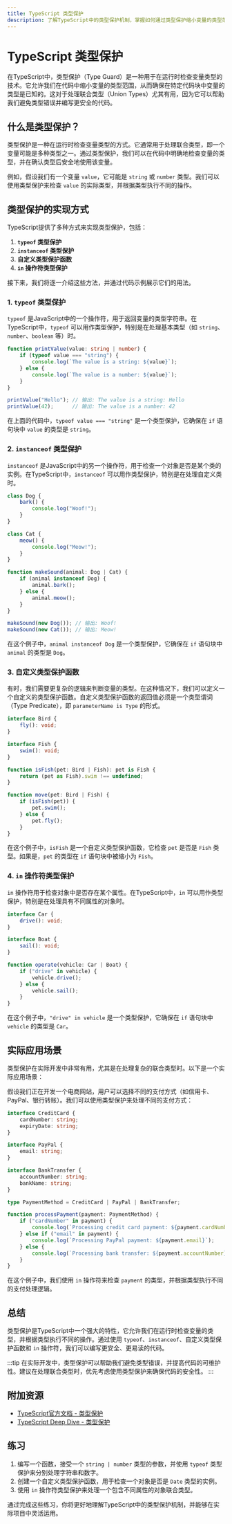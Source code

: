 ```yaml
---
title: TypeScript 类型保护
description: 了解TypeScript中的类型保护机制，掌握如何通过类型保护缩小变量的类型范围，提升代码的安全性和可读性。
---
```


# TypeScript 类型保护

在TypeScript中，类型保护（Type Guard）是一种用于在运行时检查变量类型的技术。它允许我们在代码中缩小变量的类型范围，从而确保在特定代码块中变量的类型是已知的。这对于处理联合类型（Union Types）尤其有用，因为它可以帮助我们避免类型错误并编写更安全的代码。

## 什么是类型保护？

类型保护是一种在运行时检查变量类型的方式。它通常用于处理联合类型，即一个变量可能是多种类型之一。通过类型保护，我们可以在代码中明确地检查变量的类型，并在确认类型后安全地使用该变量。

例如，假设我们有一个变量 `value`，它可能是 `string` 或 `number` 类型。我们可以使用类型保护来检查 `value` 的实际类型，并根据类型执行不同的操作。

## 类型保护的实现方式

TypeScript提供了多种方式来实现类型保护，包括：

1. **`typeof` 类型保护**
2. **`instanceof` 类型保护**
3. **自定义类型保护函数**
4. **`in` 操作符类型保护**

接下来，我们将逐一介绍这些方法，并通过代码示例展示它们的用法。

### 1. `typeof` 类型保护

`typeof` 是JavaScript中的一个操作符，用于返回变量的类型字符串。在TypeScript中，`typeof` 可以用作类型保护，特别是在处理基本类型（如 `string`、`number`、`boolean` 等）时。

```typescript
function printValue(value: string | number) {
    if (typeof value === "string") {
        console.log(`The value is a string: ${value}`);
    } else {
        console.log(`The value is a number: ${value}`);
    }
}

printValue("Hello"); // 输出: The value is a string: Hello
printValue(42);      // 输出: The value is a number: 42
```

在上面的代码中，`typeof value === "string"` 是一个类型保护，它确保在 `if` 语句块中 `value` 的类型是 `string`。

### 2. `instanceof` 类型保护

`instanceof` 是JavaScript中的另一个操作符，用于检查一个对象是否是某个类的实例。在TypeScript中，`instanceof` 可以用作类型保护，特别是在处理自定义类时。

```typescript
class Dog {
    bark() {
        console.log("Woof!");
    }
}

class Cat {
    meow() {
        console.log("Meow!");
    }
}

function makeSound(animal: Dog | Cat) {
    if (animal instanceof Dog) {
        animal.bark();
    } else {
        animal.meow();
    }
}

makeSound(new Dog()); // 输出: Woof!
makeSound(new Cat()); // 输出: Meow!
```

在这个例子中，`animal instanceof Dog` 是一个类型保护，它确保在 `if` 语句块中 `animal` 的类型是 `Dog`。

### 3. 自定义类型保护函数

有时，我们需要更复杂的逻辑来判断变量的类型。在这种情况下，我们可以定义一个自定义的类型保护函数。自定义类型保护函数的返回值必须是一个类型谓词（Type Predicate），即 `parameterName is Type` 的形式。

```typescript
interface Bird {
    fly(): void;
}

interface Fish {
    swim(): void;
}

function isFish(pet: Bird | Fish): pet is Fish {
    return (pet as Fish).swim !== undefined;
}

function move(pet: Bird | Fish) {
    if (isFish(pet)) {
        pet.swim();
    } else {
        pet.fly();
    }
}
```

在这个例子中，`isFish` 是一个自定义类型保护函数，它检查 `pet` 是否是 `Fish` 类型。如果是，`pet` 的类型在 `if` 语句块中被缩小为 `Fish`。

### 4. `in` 操作符类型保护

`in` 操作符用于检查对象中是否存在某个属性。在TypeScript中，`in` 可以用作类型保护，特别是在处理具有不同属性的对象时。

```typescript
interface Car {
    drive(): void;
}

interface Boat {
    sail(): void;
}

function operate(vehicle: Car | Boat) {
    if ("drive" in vehicle) {
        vehicle.drive();
    } else {
        vehicle.sail();
    }
}
```

在这个例子中，`"drive" in vehicle` 是一个类型保护，它确保在 `if` 语句块中 `vehicle` 的类型是 `Car`。

## 实际应用场景

类型保护在实际开发中非常有用，尤其是在处理复杂的联合类型时。以下是一个实际应用场景：

假设我们正在开发一个电商网站，用户可以选择不同的支付方式（如信用卡、PayPal、银行转账）。我们可以使用类型保护来处理不同的支付方式：

```typescript
interface CreditCard {
    cardNumber: string;
    expiryDate: string;
}

interface PayPal {
    email: string;
}

interface BankTransfer {
    accountNumber: string;
    bankName: string;
}

type PaymentMethod = CreditCard | PayPal | BankTransfer;

function processPayment(payment: PaymentMethod) {
    if ("cardNumber" in payment) {
        console.log(`Processing credit card payment: ${payment.cardNumber}`);
    } else if ("email" in payment) {
        console.log(`Processing PayPal payment: ${payment.email}`);
    } else {
        console.log(`Processing bank transfer: ${payment.accountNumber}`);
    }
}
```

在这个例子中，我们使用 `in` 操作符来检查 `payment` 的类型，并根据类型执行不同的支付处理逻辑。

## 总结

类型保护是TypeScript中一个强大的特性，它允许我们在运行时检查变量的类型，并根据类型执行不同的操作。通过使用 `typeof`、`instanceof`、自定义类型保护函数和 `in` 操作符，我们可以编写更安全、更易读的代码。

:::tip
在实际开发中，类型保护可以帮助我们避免类型错误，并提高代码的可维护性。建议在处理联合类型时，优先考虑使用类型保护来确保代码的安全性。
:::

## 附加资源

- [TypeScript官方文档 - 类型保护](https://www.typescriptlang.org/docs/handbook/advanced-types.html#type-guards-and-differentiating-types)
- [TypeScript Deep Dive - 类型保护](https://basarat.gitbook.io/typescript/type-system/typeguard)

## 练习

1. 编写一个函数，接受一个 `string | number` 类型的参数，并使用 `typeof` 类型保护来分别处理字符串和数字。
2. 创建一个自定义类型保护函数，用于检查一个对象是否是 `Date` 类型的实例。
3. 使用 `in` 操作符类型保护来处理一个包含不同属性的对象联合类型。

通过完成这些练习，你将更好地理解TypeScript中的类型保护机制，并能够在实际项目中灵活运用。